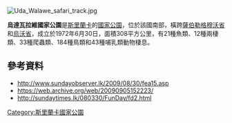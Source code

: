 [[Image:Uda_Walawe_safari_track.jpg|right]]
{{coords|6|26|18|N|80|53|18|E|display=title}}

'''烏達瓦拉維國家公園'''是[[斯里蘭卡|斯里蘭卡]]的[[國家公園|國家公園]]，位於該國南部，橫跨[[薩伯勒格穆沃省|薩伯勒格穆沃省]]和[[烏沃省|烏沃省]]，成立於1972年6月30日，面積308平方公里，有21種魚類、12種兩棲類、33種爬蟲類、184種鳥類和43種哺乳類動物棲息。

==參考資料==
* http://www.sundayobserver.lk/2009/08/30/fea15.asp {{Wayback|url=http://www.sundayobserver.lk/2009/08/30/fea15.asp |date=20090905152223 }}
* https://web.archive.org/web/20090905152223/
* http://sundaytimes.lk/080330/FunDay/fd2.html {{Wayback|url=http://sundaytimes.lk/080330/FunDay/fd2.html |date=20090101004159 }}

{{SriLanka-geo-stub}}
[[Category:斯里蘭卡國家公園|Category:斯里蘭卡國家公園]]
